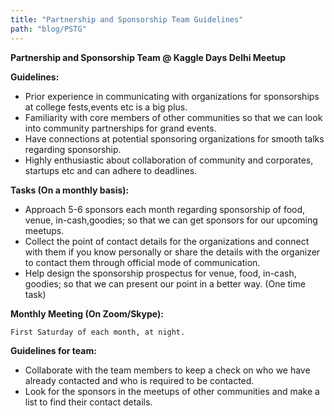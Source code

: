 ```yaml
---
title: "Partnership and Sponsorship Team Guidelines"
path: "blog/PSTG"
---
```

**Partnership and Sponsorship Team @ Kaggle Days Delhi Meetup**

**Guidelines:**

- Prior experience in communicating with organizations for sponsorships at college fests,events etc is a big plus.
- Familiarity with core members of other communities so that we can look into community partnerships for grand events.
- Have connections at potential sponsoring organizations for smooth talks regarding sponsorship.
- Highly enthusiastic about collaboration of community and corporates, startups etc and can adhere to deadlines.

**Tasks (On a monthly basis):**

- Approach 5-6 sponsors each month regarding sponsorship of food, venue, in-cash,goodies; so that we can get sponsors for our upcoming meetups.
- Collect the point of contact details for the organizations and connect with them if you know personally or share the details with the organizer to contact them through official mode of communication.
- Help design the sponsorship prospectus for venue, food, in-cash, goodies; so that we can present our point in a better way. (One time task)

**Monthly Meeting (On Zoom/Skype):**

    First Saturday of each month, at night.

**Guidelines for team:**
- Collaborate with the team members to keep a check on who we have already contacted and who is required to be contacted.
- Look for the sponsors in the meetups of other communities and make a list to find their contact details.

